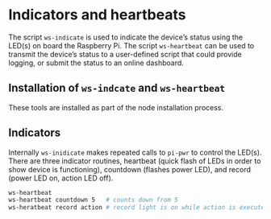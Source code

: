 # Indicators and heartbeats

The script `ws-indicate` is used to indicate the device's status using the LED(s) on board the Raspberry Pi. The script `ws-heartbeat` can be used to transmit the device's status to a user-defined script that could provide logging, or submit the status to an online dashboard.

## Installation of `ws-indcate` and `ws-heartbeat`

These tools are installed as part of the node installation process.

## Indicators

Internally `ws-inidicate` makes repeated calls to `pi-pwr` to control the LED(s). There are three indicator routines, heartbeat (quick flash of LEDs in order to show device is functioning), countdown (flashes power LED), and record (power LED on, action LED off).

````bash
ws-heartbeat
ws-heartbeat countdown 5   # counts down from 5
ws-heratbeat record action # record light is on while action is executed
````

